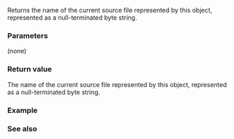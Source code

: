{{cpp/utility/source_location/title|file_name}}
{{cpp/utility/source_location/navbar}}
{{ddcl | since=c++20 |
constexpr const char* file_name() const noexcept;
}}

Returns the name of the current source file represented by this object, represented as a null-terminated byte string.

===Parameters===
(none)

===Return value===
The name of the current source file represented by this object, represented as a null-terminated byte string.

===Example===
{{example |
 | code=
#include &lt;iostream&gt;
#include &lt;source_location&gt;
 
void print_this_file_name(
    std::source_location location = std::source_location::current())
{
    // Name of file that contains the call site of this function.
    std::cout &lt;&lt; "File: " &lt;&lt; location.file_name() &lt;&lt; '\n';
}
 
int main()
{
#line 1 "cppreference.cpp"
    print_this_file_name();
}
 | output=
File: cppreference.cpp
}}

===See also===
{{dsc begin}}
{{dsc inc | cpp/utility/source_location/dsc line}}
{{dsc inc | cpp/utility/source_location/dsc column}}
{{dsc inc | cpp/utility/source_location/dsc function_name}}
{{dsc inc | cpp/utility/stacktrace_entry/dsc source_file}}
{{dsc | [[cpp/preprocessor/line | Filename and line information]]}}
{{dsc end}}

{{langlinks|es|ja|ru|zh}}